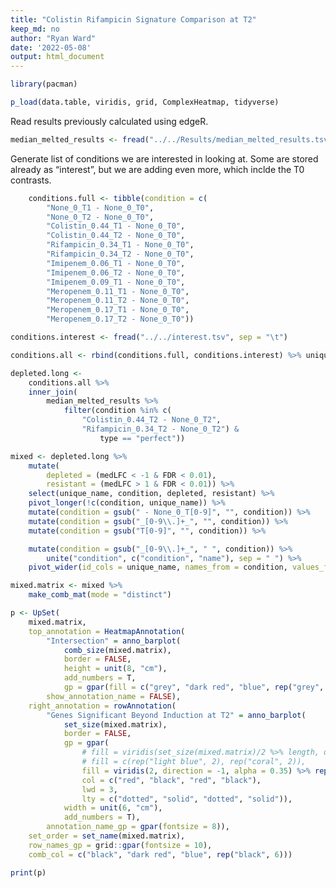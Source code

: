 ```yaml
---
title: "Colistin Rifampicin Signature Comparison at T2"
keep_md: no
author: "Ryan Ward"
date: '2022-05-08'
output: html_document
---
```


```r
library(pacman)

p_load(data.table, viridis, grid, ComplexHeatmap, tidyverse)
```

Read results previously calculated using edgeR.

```r
median_melted_results <- fread("../../Results/median_melted_results.tsv.gz")
```
Generate list of conditions we are interested in looking at. Some are stored already as "interest", but we are adding even more, which inclde the T0 contrasts.

```r
	conditions.full <- tibble(condition = c(
		"None_0_T1 - None_0_T0",
		"None_0_T2 - None_0_T0",
		"Colistin_0.44_T1 - None_0_T0",
		"Colistin_0.44_T2 - None_0_T0",
		"Rifampicin_0.34_T1 - None_0_T0",
		"Rifampicin_0.34_T2 - None_0_T0",
		"Imipenem_0.06_T1 - None_0_T0",
		"Imipenem_0.06_T2 - None_0_T0",
		"Imipenem_0.09_T1 - None_0_T0",
		"Meropenem_0.11_T1 - None_0_T0",
		"Meropenem_0.11_T2 - None_0_T0",
		"Meropenem_0.17_T1 - None_0_T0",
		"Meropenem_0.17_T2 - None_0_T0"))

conditions.interest <- fread("../../interest.tsv", sep = "\t")

conditions.all <- rbind(conditions.full, conditions.interest) %>% unique

depleted.long <- 
	conditions.all %>% 
	inner_join(
		median_melted_results %>%
			filter(condition %in% c(
				"Colistin_0.44_T2 - None_0_T2",
				"Rifampicin_0.34_T2 - None_0_T2") &
					type == "perfect")) 

mixed <- depleted.long %>%
	mutate(
		depleted = (medLFC < -1 & FDR < 0.01), 
		resistant = (medLFC > 1 & FDR < 0.01)) %>% 
	select(unique_name, condition, depleted, resistant) %>% 
	pivot_longer(!c(condition, unique_name)) %>% 
	mutate(condition = gsub(" - None_0_T[0-9]", "", condition)) %>% 
	mutate(condition = gsub("_[0-9\\.]+_", "", condition)) %>% 
	mutate(condition = gsub("T[0-9]", "", condition)) %>% 

	mutate(condition = gsub("_[0-9\\.]+_", " ", condition)) %>% 
		unite("condition", c("condition", "name"), sep = " ") %>% 
	pivot_wider(id_cols = unique_name, names_from = condition, values_from = value)

mixed.matrix <- mixed %>%
	make_comb_mat(mode = "distinct")

p <- UpSet(
	mixed.matrix, 
	top_annotation = HeatmapAnnotation(
		"Intersection" = anno_barplot(
			comb_size(mixed.matrix),
			border = FALSE, 
			height = unit(8, "cm"),
			add_numbers = T,
			gp = gpar(fill = c("grey", "dark red", "blue", rep("grey", 6)), lty = "blank")), 
		show_annotation_name = FALSE),
	right_annotation = rowAnnotation(
		"Genes Significant Beyond Induction at T2" = anno_barplot(
			set_size(mixed.matrix),
			border = FALSE,
			gp = gpar(
				# fill = viridis(set_size(mixed.matrix)/2 %>% length, direction = -1, alpha = 0.5),
				# fill = c(rep("light blue", 2), rep("coral", 2)),
				fill = viridis(2, direction = -1, alpha = 0.35) %>% rep(each = 2), 
				col = c("red", "black", "red", "black"),
				lwd = 3,
				lty = c("dotted", "solid", "dotted", "solid")),
			width = unit(6, "cm"),
			add_numbers = T),
		annotation_name_gp = gpar(fontsize = 8)),
	set_order = set_name(mixed.matrix),
	row_names_gp = grid::gpar(fontsize = 10),
	comb_col = c("black", "dark red", "blue", rep("black", 6)))

print(p)

```